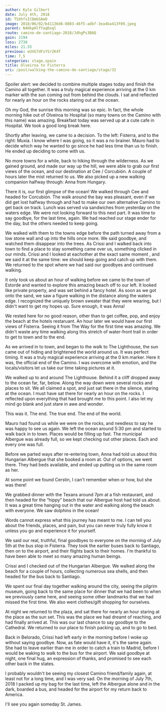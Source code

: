 ```yaml
---
author: Kyle Gilbert
date: July 4th, 2018
id: TSXhfsICOmbSAmO
image: 2018/06/02/b41136d6-0803-46f5-adbf-3ea4ba413f09.jpeg
parent: N4HkpHlfYaqDxql
route: camino-de-santiago-2018/JdhgPs3BAQ
gain: 2194
loss: 2738
miles: 21.55
previous: eUVG7dFsYSr2K4T
time: 7,5
categories: stage,spain
title: Olveiroa to Fisterra
uri: /post/walking-the-camino-de-santiago/stage/32
---
```


<Stats />

<Route />

Spoiler alert: we decided to combine multiple stages today and finish the
Camino all together. It was a truly magical experience arriving at the 0 km
marker with the sun coming out from behind the clouds. I sat and reflected for
nearly an hour on the rocks staring out at the ocean.

Oh my God, the sunrise this morning was so epic. In fact, the whole morning hike
out of Olveiroa to Hospital (so many towns on the Camino with this name) was
amazing. Breakfast today was served up at a cute cafe in Hospital.  We took a
good long break here.

Shortly after leaving, we came to a decision. To the left: Fisterra, and to the
right: Muxia. I know where I was going, so it was a no brainer. Mauro had to
decide which way he wanted to go since he had less time than us to finish. He
ended up deciding to come with us.

No more towns for a while, back to hiking through the wilderness. As we gained
ground, and made our way up the hill, we were able to grab our first views of
the ocean, and our destination at Cee / Corcubión. A couple of hours later the
mist returned to us. We also picked up a new walking companion halfway through:
Anna from Hungary.

There it is, our first glimpse of the ocean! We walked through Cee and headed for
Corcubión. The walk around the bay was pleasant, even if we did get lost halfway
through and had to make our own alternative Camino to get back on track. Lunch
was served via sandwiches from yesterday on the waters edge. We were not looking
forward to this next part. It was time to say goodbye, for the last time, again.
We had reached our stage ender for the day, but the others needed to keep going.

We walked with them to the towns edge before the path turned away from a low
stone wall and up into the hills once more. We said goodbye, and watched them
disappear into the trees. As Crissi and I walked back into town to find a place
to stay something came over us, something clicked in our minds. Crissi and I
looked at eachother at the exact same moment , and we said it at the same
time: we should keep going and catch up with them. We returned to the spot
where we had said our goodbyes and continued walking.

It only took us about an hour of walking before we came to the town of Estorde
and wanted to explore this amazing beach off to our left. It looked like private
property, and was set behind a fancy hotel. As soon as we got onto the sand, we
saw a figure walking in the distance along the waters edge. I recognized the
uniquely brown sweater that they were wearing, but I didn't want to get my
hopes up. Sure enough, it was Anna!

We rested here for no good reason, other than to get coffee, pop, and enjoy the
beach at the hotels restaruant. An hour later we would have our first views of
Fisterra. Seeing it from The Way for the first time was amazing. We didn't waste
any time walking along this stretch of water-front trail in order to get to
town and to the end.

As we arrived in to town, and began to the walk to The Lighthouse, the sun came
out of hiding and brightened the world around us. It was perfect timing. It was
a truly magical experience arriving at the 0 km marker. Here it was, the
official end of the Camino. I was overcome with emotion, and the
locals/visitors let us take our time taking pictures at it.

We walked up to and around The Lighthouse. Behind it a cliff dropped away to the
ocean far, far, below. Along the way down were several rocks and places to sit.
We all claimed a spot, and just sat there in the silence, staring at the ocean. I
must have sat there for nearly an hour on the rocks. I reflected upon everything
that had brought me to this point. I also let my mind go blank and just stare
in awe and wonder.

This was it. The end. The true end. The end of the world.

Mauro had found us while we were on the rocks, and needless to say he was happy
to see us again. We left the ocean around 5:30 pm and started to walk back in
to town. Places would be filling up fast. The municipal Albergue was already
full, so we kept checking out other places. Each and every one was full.

Before we parted ways after re-entering town, Anna had told us about this
Hungarian Albergue that she booked a room at. Out of options, we went there.
They had beds available, and ended up putting us in the same room as her.

At some point we found Cerstin, I can't remember when or how, but she was there!

We grabbed dinner with the Texans around 7pm at a fish restaurant, and then
headed for the “hippy” beach that our Albergue host had told us about. It was a
great time hanging out in the water and walking along the beach with
everyone. We saw dolphins in the ocean!

Words cannot express what this journey has meant to me. I can tell you about
the friends, places, and pain, but you can never truly fully know it unless
you go and experience it for yourself.

We said our real, truthful, final goodbyes to everyone on the morning of July
5th at the bus stop in Fisterra. They took the earlier buses back to Santiago,
then on to the airport, and their flights back to their homes. I'm thankful to
have been able to meet so many amazing human beings.

Crissi and I checked out of the Hungarian Albergue. We walked along the beach
for a couple of hours, collecting numerous sea shells, and then headed for the
bus back to Santiago.

We spent our final day together walking around the city, seeing the pilgrim
museum, going back to the same place for dinner that we had been to when we
previously came here, and seeing some other landmarks that we had missed the
first time. We also went clothes/gift shopping for ourselves.

At night we returned to the plaza, and sat there for nearly an hour staring at the
place as the sun set. This was the place we had dreamt of reaching, and had
finally arrived at. This was our last chance to say goodbye to the Cathedral.
We returned to our place to finish packing up, and to go to bed.

Back in Belorado, Crissi had left early in the morning before I woke up without
saying goodbye. Now, as fate would have it, it's the same again. She had to
leave earlier than me in order to catch a train to Madrid, before I would be
waking to walk to the bus for the airport. We said goodbye at night, one final
hug, an expression of thanks, and promised to see each other back in the states.

I probably wouldn't be seeing my closest Camino friend/family again, at least
not for a long time, and I was very sad. On the morning of July 7th, 2018 I
packed up my bag for the last time, left the Albergue alone and in the dark,
boarded a bus, and headed for the airport for my return back to America.

I'll see you again someday St. James.


